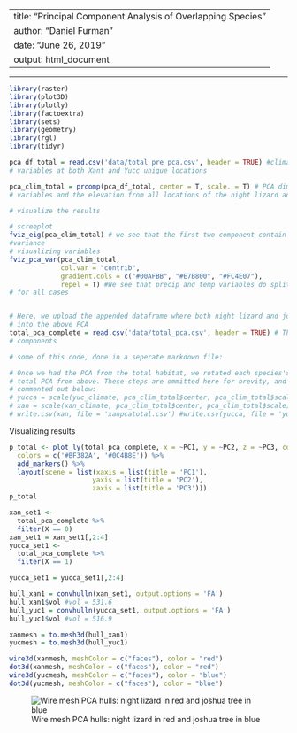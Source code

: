 

---
title: "Principal Component Analysis of Overlapping Species"
author: "Daniel Furman"
date: "June 26, 2019"
output: html_document
---


---

```r
library(raster)
library(plot3D)
library(plotly)
library(factoextra)
library(sets)
library(geometry)
library(rgl)
library(tidyr)

```

```r
pca_df_total = read.csv('data/total_pre_pca.csv', header = TRUE) #climate values from all 19 BIOCLIM
# variables at both Xant and Yucc unique locations

pca_clim_total = prcomp(pca_df_total, center = T, scale. = T) # PCA dimension analysis for the 19
# variables and the elevation from all locations of the night lizard and the joshua tree 

# visualize the results

# screeplot
fviz_eig(pca_clim_total) # we see that the first two component contain a substantial amount of the total
#variance
# visualizing variables
fviz_pca_var(pca_clim_total,
             col.var = "contrib", 
             gradient.cols = c("#00AFBB", "#E7B800", "#FC4E07"),
             repel = T) #We see that precip and temp variables do split between pca directions, but not
# for all cases


# Here, we upload the appended dataframe where both night lizard and joshua tree features were rotated
# into the above PCA
total_pca_complete = read.csv('data/total_pca.csv', header = TRUE) # This is the final dataframe of PCA 
# components

# some of this code, done in a seperate markdown file: 

# Once we had the PCA from the total habitat, we rotated each species's set of BIOCLIM features with the
# total PCA from above. These steps are ommitted here for brevity, and a susbet of the code for this is
# commented out below:
# yucca = scale(yuc_climate, pca_clim_total$center, pca_clim_total$scale) %*% pca_clim_total$rotation
# xan = scale(xan_climate, pca_clim_total$center, pca_clim_total$scale) %*% pca_clim_total$rotation
# write.csv(xan, file = 'xanpcatotal.csv') #write.csv(yucca, file = 'yucpcatotal.csv')
```
Visualizing results
```r
p_total <- plot_ly(total_pca_complete, x = ~PC1, y = ~PC2, z = ~PC3, color = ~X,
  colors = c('#BF382A', '#0C4B8E')) %>%
  add_markers() %>%
  layout(scene = list(xaxis = list(title = 'PC1'),
                     yaxis = list(title = 'PC2'),
                     zaxis = list(title = 'PC3')))
p_total
```

```r
xan_set1 <-
  total_pca_complete %>%
  filter(X == 0) 
xan_set1 = xan_set1[,2:4]
yucca_set1 <-
  total_pca_complete %>%
  filter(X == 1) 

yucca_set1 = yucca_set1[,2:4]

hull_xan1 = convhulln(xan_set1, output.options = 'FA')
hull_xan1$vol #vol = 531.6
hull_yuc1 = convhulln(yucca_set1, output.options = 'FA')
hull_yuc1$vol #vol = 516.9

xanmesh = to.mesh3d(hull_xan1)
yucmesh = to.mesh3d(hull_yuc1)

wire3d(xanmesh, meshColor = c("faces"), color = "red")
dot3d(xanmesh, meshColor = c("faces"), color = "red")
wire3d(yucmesh, meshColor = c("faces"), color = "blue")
dot3d(yucmesh, meshColor = c("faces"), color = "blue")
```
![Wire mesh PCA hulls: night lizard in red and joshua tree in blue](images/wire-mesh.png)




